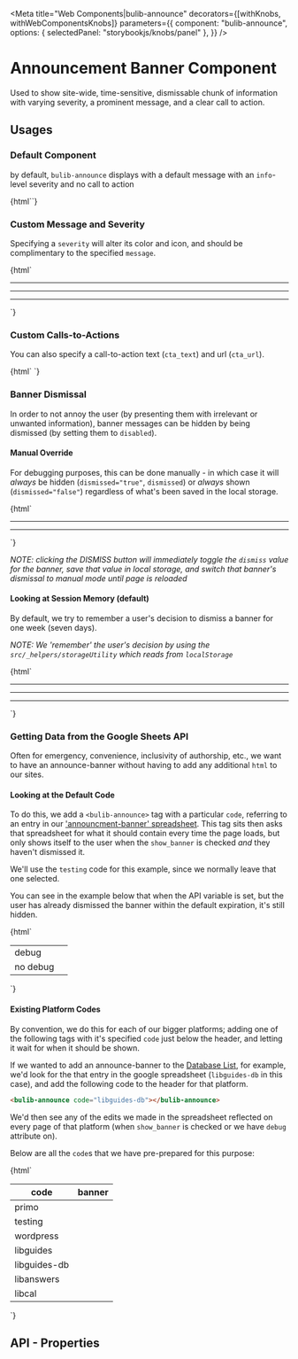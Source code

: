 
<Meta 
  title="Web Components|bulib-announce"
  decorators={[withKnobs, withWebComponentsKnobs]}
  parameters={{
    component: "bulib-announce",
    options: { selectedPanel: "storybookjs/knobs/panel" },
  }}
/>

# Announcement Banner Component

Used to show site-wide, time-sensitive, dismissable chunk of information with varying severity, a prominent message, 
  and a clear call to action.

## Usages 

### Default Component

by default, `bulib-announce` displays with a default message with an `info`-level severity and no call to action

<Preview withToolbar>
  <Story name="basic">
    {html`<bulib-announce debug></bulib-announce>`}
  </Story>
</Preview>

### Custom Message and Severity

Specifying a `severity` will alter its color and icon, and should be complimentary to the specified `message`.

<Preview withToolbar>
  <Story name="custom-severity">
    {html`
      <bulib-announce debug code="severity-info" severity="info" message="Situation-independent information"></bulib-announce>
      <hr />
      <bulib-announce debug code="severity-success" severity="success" message="A user action has been completed or verified"></bulib-announce>
      <hr />
      <bulib-announce debug code="severity-warn" severity="warn" message="Something is wrong, but it's not an emergency"></bulib-announce>
      <hr />
      <bulib-announce debug code="severity-alert" severity="alert" message="Something is very wrong and needs immediate attention"></bulib-announce>
    `}
  </Story>
</Preview>

### Custom Calls-to-Actions

You can also specify a call-to-action text (`cta_text`) and url (`cta_url`). 

<Preview withToolbar>
  <Story name="custom-signin-cta">
    {html`
      <bulib-announce debug code="signin-cta" severity="info" message="Sign in to view 'My Favorites'" 
        cta_text="Sign In" cta_url="https://www.bu.edu/library/account/"></bulib-announce>
    `}
  </Story>
</Preview>


### Banner Dismissal

In order to not annoy the user (by presenting them with irrelevant or unwanted information), banner 
  messages can be hidden by being dismissed (by setting them to `disabled`).


#### Manual Override

For debugging purposes, this can be done manually - in which case it will _always_ be hidden (`dismissed="true"`, `dismissed`) 
  or _always_ shown (`dismissed="false"`) regardless of what's been saved in the local storage.

<Preview withToolbar>
  <Story name="dismissed-manual-override">
    {html`
      <bulib-announce debug code="dismissed-present" dismissed message="'dismissed' is present, but unspecified"></bulib-announce> <hr />
      <bulib-announce debug code="dismissed-true" dismissed="true" message="'dismissed' is present and set to 'true'"></bulib-announce> <hr />
      <bulib-announce debug code="dismissed-false" dismissed="false" message="'dismissed' is present and set to 'false'"></bulib-announce>
    `}
  </Story>
</Preview>

_NOTE: clicking the DISMISS button will immediately toggle the `dismiss` value for the banner, save that value in local storage, and switch that banner's dismissal to manual mode until page is reloaded_


#### Looking at Session Memory (default)

By default, we try to remember a user's decision to dismiss a banner for one week (seven days). 

_NOTE: We 'remember' the user's decision by using the `src/_helpers/storageUtility` which reads from `localStorage`_ 

<Preview withToolbar>
  <Story name="dismissed-memory">
    {html`
      <bulib-announce debug severity="info" code="one" message="one"></bulib-announce> <hr />
      <bulib-announce debug severity="warn" code="two" message="two"></bulib-announce> <hr />
      <bulib-announce debug severity="alert" code="three" message="three"></bulib-announce> <hr />
      <bulib-announce debug severity="success" code="four" message="four"></bulib-announce>
    `}
  </Story>
</Preview>

### Getting Data from the Google Sheets API 

Often for emergency, convenience, inclusivity of authorship, etc., we want to have an announce-banner without 
  having to add any additional `html` to our sites. 

#### Looking at the Default Code

To do this, we add a `<bulib-announce>` tag with a particular `code`, referring to an entry in our 
  ['announcment-banner' spreadsheet](https://docs.google.com/spreadsheets/d/1ElW0CUOV3LvcHuYxK2BZfFjo65a-XDrlNJtnrelA6tM/edit#gid=0).
  This tag sits then asks that spreadsheet for what it should contain every time the page loads, but only shows itself to the user
  when the `show_banner` is checked _and_ they haven't dismissed it. 

We'll use the `testing` code for this example, since we normally leave that one selected.

You can see in the example below that when the API variable is set, but the user has already dismissed the banner 
  within the default expiration, it's still hidden.

<Preview withToolbar>
  <Story name="sheets-api-default">
    {html`
      <table>
        <tr><td>debug</td><td><bulib-announce debug dismissed code="testing"></bulib-announce></td></tr>
        <tr><td>no debug</td><td><bulib-announce code="testing"></bulib-announce></td></tr>
      </table>
    `}
  </Story>
</Preview>


#### Existing Platform Codes

By convention, we do this for each of our bigger platforms; adding one of the following tags with it's specified `code` 
  just below the header, and letting it wait for when it should be shown. 
  
If we wanted to add an announce-banner to the [Database List](https://library.bu.edu/az.php), for example, we'd look
  for the that entry in the google spreadsheet (`libguides-db` in this case), and add the following code to the 
  header for that platform.

```html
<bulib-announce code="libguides-db"></bulib-announce>
``` 

We'd then see any of the edits we made in the spreadsheet reflected on every page of that 
  platform (when `show_banner` is checked or we have `debug` attribute on).

Below are all the `code`s that we have pre-prepared for this purpose: 

<Preview withToolbar>
  <Story name="sheets-api-enumerated">
    {html`
      <table>
        <thead>
          <th>code</th><th>banner</th>
        </thead>
        <tbody>
          <tr><td>primo</td><td><bulib-announce debug dismissed code="primo"></bulib-announce></td></tr>
          <tr><td>testing</td><td><bulib-announce debug dismissed code="testing"></bulib-announce></td></tr>
          <tr><td>wordpress</td><td><bulib-announce debug dismissed code="wordpress"></bulib-announce></td></tr>
          <tr><td>libguides</td><td><bulib-announce debug dismissed code="libguides"></bulib-announce></td></tr>
          <tr><td>libguides-db</td><td><bulib-announce debug dismissed code="libguides-db"></bulib-announce></td></tr>
          <tr><td>libanswers</td><td><bulib-announce debug dismissed code="libanswers"></bulib-announce></td></tr>
          <tr><td>libcal</td><td><bulib-announce debug dismissed code="libcal"></bulib-announce></td></tr>
        </tbody>
      </table>
    `}
  </Story>
</Preview>


## API - Properties 

<Props of="bulib-announce" />

